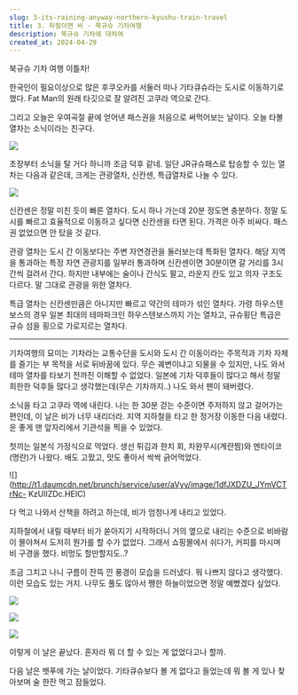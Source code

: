 ```yaml
---
slug: 3-its-raining-anyway-northern-kyushu-train-travel
title: 3. 하필이면 비 - 북규슈 기차여행
description: 북규슈 기차에 대하여
created_at: 2024-04-29
---
```


북규슈 기차 여행 이틀차!

한국인이 필요이상으로 많은 후쿠오카를 서둘러 떠나 기타큐슈라는 도시로 이동하기로 했다. Fat Man의 원래 타깃으로 잘 알려진 고쿠라
역으로 간다.

그리고 오늘은 우여곡절 끝에 얻어낸 패스권을 처음으로 써먹어보는 날이다. 오늘 타볼 열차는 소닉이라는 친구다.

![](http://t1.daumcdn.net/brunch/service/user/aVyy/image/GZhtb87_Lkla8iHDTHtNh54kbdE.jpeg)

초장부터 소닉을 탈 거다 하니까 조금 덕후 같네. 일단 JR규슈패스로 탑승할 수 있는 열차는 다음과 같은데, 크게는 관광열차, 신칸센,
특급열차로 나눌 수 있다.

![](http://t1.daumcdn.net/brunch/service/user/aVyy/image/nlgxcVjGXTkPvULG2UR6SUFWws4.png)

신칸센은 정말 미친 듯이 빠른 열차다. 도시 하나 가는데 20분 정도면 충분하다. 정말 도시를 빠르고 효율적으로 이동하고 싶다면 신칸센을
타면 된다. 가격은 아주 비싸다. 패스권 없었으면 안 탔을 것 같다.

관광 열차는 도시 간 이동보다는 주변 자연경관을 둘러보는데 특화된 열차다. 해당 지역을 통과하는 특정 자연 관광지를 일부러 통과하며
신칸센이면 30분이면 갈 거리를 3시간씩 걸려서 간다. 하지만 내부에는 술이나 간식도 팔고, 라운지 칸도 있고 의자 구조도 다르다. 말
그대로 관광을 위한 열차다.

특급 열차는 신칸센만큼은 아니지만 빠르고 약간의 테마가 섞인 열차다. 가령 하우스텐보스의 경우 일본 최대의 테마파크인 하우스텐보스까지 가는
열차고, 규슈횡단 특급은 규슈 섬을 횡으로 가로지르는 열차다.

---

기차여행의 묘미는 기차라는 교통수단을 도시와 도시 간 이동이라는 주목적과 기차 자체를 즐기는 부 목적을 서로 뒤바꿈에 있다. 무슨 궤변이냐고
되물을 수 있지만, 나도 와서 테마 열차를 타보기 전까진 이해할 수 없었다. 일본에 기차 덕후들이 많다고 해서 정말 희한한 덕후들 많다고
생각했는데(무슨 기차까지..) 나도 와서 팬이 돼버렸다.

소닉을 타고 고쿠라 역에 내린다. 나는 한 30분 걷는 수준이면 주저하지 않고 걸어가는 편인데, 이 날은 비가 너무 내리더라. 지역 지하철을
타고 한 정거장 이동한 다음 내렸다. 운 좋게 맨 앞자리에서 기관석을 찍을 수 있었다.

첫끼는 일본식 가정식으로 먹었다. 생선 튀김과 한치 회, 차완무시(계란찜)와 멘타이코(명란)가 나왔다. 배도 고팠고, 맛도 좋아서 싹싹
긁어먹었다.

![](http://t1.daumcdn.net/brunch/service/user/aVyy/image/1dfJXDZU_JYmVCTrNc-
KzUIlZDc.HEIC)

다 먹고 나와서 산책을 하려고 하는데, 비가 엄청나게 내리고 있었다.

지하철에서 내릴 때부터 비가 쏟아지기 시작하더니 거의 옆으로 내리는 수준으로 비바람이 몰아쳐서 도저히 뭔가를 할 수가 없었다. 그래서
쇼핑몰에서 쉬다가, 커피를 마시며 비 구경을 했다. 비멍도 할만할지도..?

조금 그치고 나니 구름이 잔뜩 낀 풍경이 모습을 드러냈다. 뭐 나쁘지 않다고 생각했다. 이런 모습도 있는 거지. 나무도 풀도 많아서 쨍한
하늘이었으면 정말 예뻤겠다 싶었다.

![](http://t1.daumcdn.net/brunch/service/user/aVyy/image/4yu5ErrkaWiQYxq027Z56Yp4FA4.HEIC)

![](http://t1.daumcdn.net/brunch/service/user/aVyy/image/_ESBfiajhzfdhR4PQm1qvhJJO_8.heic)

![](http://t1.daumcdn.net/brunch/service/user/aVyy/image/Esm1VGVOO6eNzNB0rsutGLSErjU.heic)

이렇게 이 날은 끝났다. 혼자라 뭐 더 할 수 있는 게 없었다고나 할까.

다음 날은 벳푸에 가는 날이었다. 기타큐슈보다 볼 게 없다고 들었는데 뭐 볼 게 있나 찾아보며 술 한잔 먹고 잠들었다.
